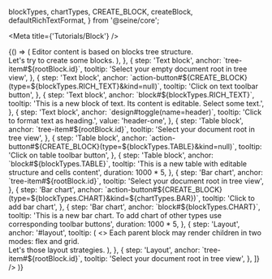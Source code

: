   blockTypes,
  chartTypes,
  CREATE_BLOCK,
  createBlock,
  defaultRichTextFormat,
} from '@seine/core';

<Meta title={'Tutorials/Block'} />

<Canvas>
  <Story name="Adding new blocks">
    {() => (
      <Tutorial
        states={useAutoMemo({
          Introduction: [rootBlock],
          'Text block': [rootBlock],
          'Table block': [rootBlock, richTextBlock],
          'Bar chart': [rootBlock, richTextBlock, tableBlock],
        })}
        scenario={[
          {
            step: 'Introduction',
            anchor: '#introduction',
            tooltip: (
              <>
                Editor content is based on blocks tree structure.
                <br />
                Let's try to create some blocks.
              </>
            ),
          },
          {
            step: 'Text block',
            anchor: `tree-item#${rootBlock.id}`,
            tooltip: 'Select your empty document root in tree view',
          },
          {
            step: 'Text block',
            anchor: `action-button#${CREATE_BLOCK}(type=${blockTypes.RICH_TEXT}&kind=null)`,
            tooltip: 'Click on text toolbar button',
          },
          {
            step: 'Text block',
            anchor: `block#${blockTypes.RICH_TEXT}`,
            tooltip:
              'This is a new block of text. Its content is editable. Select some text.',
          },
          {
            step: 'Text block',
            anchor: `design#toggle(name=header)`,
            tooltip: 'Click to format text as heading.',
            value: 'header-one',
          },
          {
            step: 'Table block',
            anchor: `tree-item#${rootBlock.id}`,
            tooltip: 'Select your document root in tree view',
          },
          {
            step: 'Table block',
            anchor: `action-button#${CREATE_BLOCK}(type=${blockTypes.TABLE}&kind=null)`,
            tooltip: 'Click on table toolbar button',
          },
          {
            step: 'Table block',
            anchor: `block#${blockTypes.TABLE}`,
            tooltip:
              'This is a new table with editable structure and cells content',
            duration: 1000 * 5,
          },
          {
            step: 'Bar chart',
            anchor: `tree-item#${rootBlock.id}`,
            tooltip: 'Select your document root in tree view',
          },
          {
            step: 'Bar chart',
            anchor: `action-button#${CREATE_BLOCK}(type=${blockTypes.CHART}&kind=${chartTypes.BAR})`,
            tooltip: 'Click to add bar chart',
          },
          {
            step: 'Bar chart',
            anchor: `block#${blockTypes.CHART}`,
            tooltip:
              'This is a new bar chart. To add chart of other types use corresponding toolbar buttons',
            duration: 1000 * 5,
          },
          {
            step: 'Layout',
            anchor: '#layout',
            tooltip: (
              <>
                Each parent block may render children in two modes: flex and
                grid.
                <br />
                Let's those layout strategies.
              </>
            ),
          },
          {
            step: 'Layout',
            anchor: `tree-item#${rootBlock.id}`,
            tooltip: 'Select your document root in tree view',
          },
        ]}
      />
    )}
  </Story>
</Canvas>
